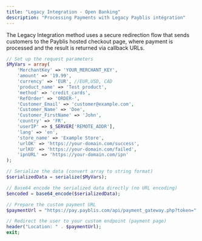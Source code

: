 ```yaml
---
title: "Legacy Integration - Open Banking"
description: "Processing Payments with Legacy Payblis intégration"
---
```


The Legacy Integration method uses a secure redirection flow that sends customers to the Payblis hosted checkout page, where payment is processed and the result is returned via callback URLs.

```php PHP Implementation
// Set up the request parameters
$MyVars = array(
    'MerchantKey' => 'YOUR_MERCHANT_KEY',
    'amount' => '19.99',
    'currency' => 'EUR', //EUR,USD, CAD
    'product_name' => 'Test product',
    'method' => 'credit_cards',
    'RefOrder' => 'ORDER-',
    'Customer_Email' => 'customer@example.com',
    'Customer_Name' => 'Doe',
    'Customer_FirstName' => 'John',
    'country' => 'FR',
    'userIP' => $_SERVER['REMOTE_ADDR'],
    'lang' => 'en',
    'store_name' => 'Example Store',
    'urlOK' => 'https://your-domain.com/success',
    'urlKO' => 'https://your-domain.com/failed',
    'ipnURL' => 'https://your-domain.com/ipn'
);

// Serialize the data (convert array to string format)
$serializedData = serialize($MyVars);

// Base64 encode the serialized data directly (no URL encoding)
$encoded = base64_encode($serializedData);

// Prepare the custom payment URL
$paymentUrl = "https://pay.payblis.com/api/payment_gateway.php?token=" . $encoded;

// Redirect the user to your custom endpoint (payment page)
header("Location: " . $paymentUrl);
exit;
```